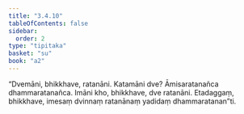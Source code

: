 ```yaml
---
title: "3.4.10"
tableOfContents: false
sidebar:
  order: 2
type: "tipitaka"
basket: "su"
book: "a2"
---
```



<DynamicBreadcrumb />

<Division number="161" book="a2">

<Paragraph number="253" book="a2">
“Dvemāni, bhikkhave, ratanāni. Katamāni dve? Āmisaratanañca dhammaratanañca. Imāni kho, bhikkhave, dve ratanāni. Etadaggaṃ, bhikkhave, imesaṃ dvinnaṃ ratanānaṃ yadidaṃ dhammaratanan”ti.
</Paragraph>
</Division>